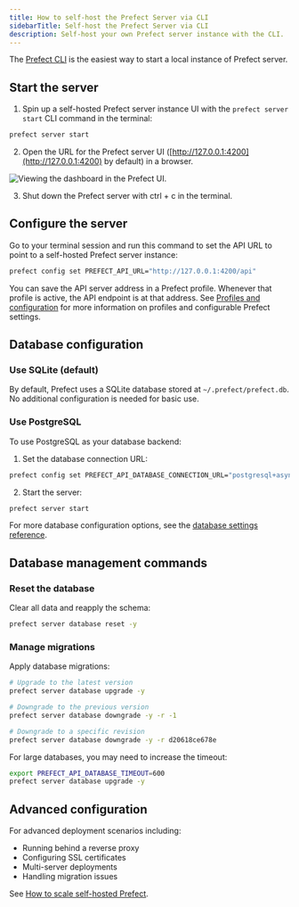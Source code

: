 ```yaml
---
title: How to self-host the Prefect Server via CLI
sidebarTitle: Self-host the Prefect Server via CLI
description: Self-host your own Prefect server instance with the CLI.
---
```


The [Prefect CLI](/v3/get-started/install) is the easiest way to start a local instance of Prefect server.

## Start the server

1. Spin up a self-hosted Prefect server instance UI with the `prefect server start` CLI command in the terminal:

```bash
prefect server start
```

2. Open the URL for the Prefect server UI ([http://127.0.0.1:4200](http://127.0.0.1:4200) by default) in a browser.

![Viewing the dashboard in the Prefect UI.](/v3/img/ui/self-hosted-server-dashboard.png)

3. Shut down the Prefect server with ctrl  +  c in the terminal.

## Configure the server

Go to your terminal session and run this command to set the API URL to point to a self-hosted Prefect server instance:

```bash
prefect config set PREFECT_API_URL="http://127.0.0.1:4200/api"
```

You can save the API server address in a Prefect profile. 
Whenever that profile is active, the API endpoint is at that address.
See [Profiles and configuration](/v3/develop/settings-and-profiles/) for more information on profiles and configurable Prefect settings.

## Database configuration

### Use SQLite (default)

By default, Prefect uses a SQLite database stored at `~/.prefect/prefect.db`. No additional configuration is needed for basic use.

### Use PostgreSQL

To use PostgreSQL as your database backend:

1. Set the database connection URL:

```bash
prefect config set PREFECT_API_DATABASE_CONNECTION_URL="postgresql+asyncpg://postgres:yourTopSecretPassword@localhost:5432/prefect"
```

2. Start the server:

```bash
prefect server start
```

For more database configuration options, see the [database settings reference](/v3/api-ref/settings-ref#database).

## Database management commands

### Reset the database

Clear all data and reapply the schema:

```bash
prefect server database reset -y
```

### Manage migrations

Apply database migrations:

```bash
# Upgrade to the latest version
prefect server database upgrade -y

# Downgrade to the previous version
prefect server database downgrade -y -r -1

# Downgrade to a specific revision
prefect server database downgrade -y -r d20618ce678e
```

For large databases, you may need to increase the timeout:

```bash
export PREFECT_API_DATABASE_TIMEOUT=600
prefect server database upgrade -y
```

## Advanced configuration

For advanced deployment scenarios including:
- Running behind a reverse proxy
- Configuring SSL certificates
- Multi-server deployments
- Handling migration issues

See [How to scale self-hosted Prefect](/v3/advanced/self-hosted).